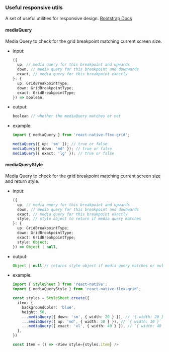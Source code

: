 <Meta title="utils/responsive" />

### Useful responsive utils

A set of useful utilities for responsive design. [Bootstrap Docs](https://getbootstrap.com/docs/5.0/layout/breakpoints)

#### mediaQuery
Media Query to check for the grid breakpoint matching current screen size.
- input:
  ```ts
  ({
    up, // media query for this breakpoint and upwards
    down, // media query for this breakpoint and downwards
    exact, // media query for this breakpoint exactly
  }: {
    up: GridBreakpointType;
    down: GridBreakpointType;
    exact: GridBreakpointType;
  }) => boolean,
  ```
- output:
  ```ts
  boolean // whether the mediaQuery matches or not
  ```
- example:
  ```ts
  import { mediaQuery } from 'react-native-flex-grid';

  mediaQuery({ up: 'sm' }); // true or false
  mediaQuery({ down: 'md' }); // true or false
  mediaQuery({ exact: 'lg' }); // true or false
  ```

#### mediaQueryStyle
Media Query to check for the grid breakpoint matching current screen size and return style.
- input:
  ```ts
  ({
    up, // media query for this breakpoint and upwards
    down, // media query for this breakpoint and downwards
    exact, // media query for this breakpoint exactly
    style, // style object to return if media query matches
  }: {
    up: GridBreakpointType;
    down: GridBreakpointType;
    exact: GridBreakpointType;
    style: Object;
  }) => Object | null,
  ```
- output:
  ```ts
  Object | null // returns style object if media query matches or null otherwise
  ```
- example:
  ```ts
  import { StyleSheet } from 'react-native';
  import { mediaQueryStyle } from 'react-native-flex-grid';

  const styles = StyleSheet.create({
    item: {
      backgroundColor: 'blue',
      height: 50,
      ...mediaQuery({ down: 'sm', { width: 20 } }), // `{ width: 20 }` or `null`
      ...mediaQuery({ up: 'md', { width: 30 } }), // `{ width: 30 }` or `null`
      ...mediaQuery({ exact: 'xl', { width: 40 } }), // `{ width: 40 }` or `null`
    },
  })

  const Item = () => <View style={styles.item} />
  ```
